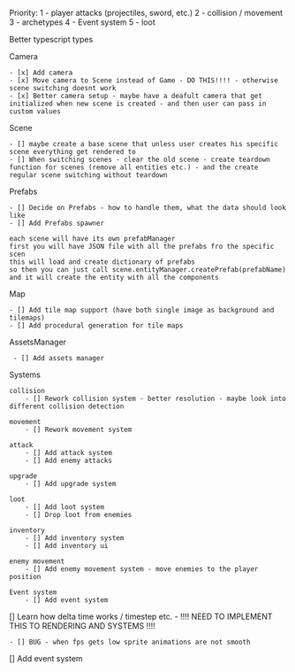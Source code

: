 Priority:
1 - player attacks (projectiles, sword, etc.)
2 - collision / movement
3 - archetypes
4 - Event system
5 - loot

Better typescript types

Camera

    - [x] Add camera
    - [x] Move camera to Scene instead of Game - DO THIS!!!! - otherwise scene switching doesnt work
    - [x] Better camera setup - maybe have a deafult camera that get initialized when new scene is created - and then user can pass in custom values

Scene

    - [] maybe create a base scene that unless user creates his specific scene everything get rendered to
    - [] When switching scenes - clear the old scene - create teardown function for scenes (remove all entities etc.) - and the create regular scene switching without teardown

Prefabs

    - [] Decide on Prefabs - how to handle them, what the data should look like
    - [] Add Prefabs spawner

    each scene will have its own prefabManager
    first you will have JSON file with all the prefabs fro the specific scen
    this will load and create dictionary of prefabs
    so then you can just call scene.entityManager.createPrefab(prefabName) and it will create the entity with all the components

Map

    - [] Add tile map support (have both single image as background and tilemaps)
    - [] Add procedural generation for tile maps

AssetsManager

     - [] Add assets manager

Systems

    collision
        - [] Rework collision system - better resolution - maybe look into different collision detection

    movement
        - [] Rework movement system

    attack
        - [] Add attack system
        - [] Add enemy attacks

    upgrade
        - [] Add upgrade system

    loot
        - [] Add loot system
        - [] Drop loot from enemies

    inventory
        - [] Add inventory system
        - [] Add inventory ui

    enemy movement
        - [] Add enemy movement system - move enemies to the player position

    Event system
        - [] Add event system

[] Learn how delta time works / timestep etc. - !!!! NEED TO IMPLEMENT THIS TO RENDERING AND SYSTEMS !!!!

    - [] BUG - when fps gets low sprite animations are not smooth

[] Add event system
